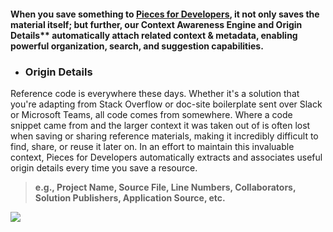 #### When you save something to <a href="{{ links.website.home }}">Pieces for Developers</a>, it not only saves the material itself; but further, our Context Awareness Engine and Origin Details** automatically attach related context & metadata, enabling powerful organization, search, and suggestion capabilities.

- ### Origin Details
Reference code is everywhere these days. Whether it's a solution that you're adapting from Stack Overflow or doc-site boilerplate sent over Slack or Microsoft Teams, all code comes from somewhere.
Where a code snippet came from and the larger context it was taken out of is often lost when saving or sharing reference materials, making it incredibly difficult to find, share, or reuse it later on.
In an effort to maintain this invaluable context, Pieces for Developers automatically extracts and associates useful origin details every time you save a resource.
> **e.g., Project Name, Source File, Line Numbers, Collaborators, Solution Publishers, Application Source, etc.**


![](https://storage.googleapis.com/pieces_static_resources/pfd_wiki/PFD_ORIGIN.gif)
